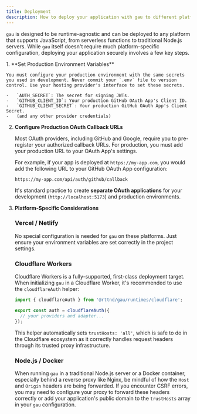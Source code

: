 ```yaml
---
title: Deployment
description: How to deploy your application with gau to different platforms.
---
```



`gau` is designed to be runtime-agnostic and can be deployed to any platform that supports JavaScript, from serverless functions to traditional Node.js servers. While `gau` itself doesn't require much platform-specific configuration, deploying your application securely involves a few key steps.

<Steps>
1.  **Set Production Environment Variables**

    You must configure your production environment with the same secrets you used in development. Never commit your `.env` file to version control. Use your hosting provider's interface to set these secrets.

    -   `AUTH_SECRET`: The secret for signing JWTs.
    -   `GITHUB_CLIENT_ID`: Your production GitHub OAuth App's Client ID.
    -   `GITHUB_CLIENT_SECRET`: Your production GitHub OAuth App's Client Secret.
    -   (and any other provider credentials)

2.  **Configure Production OAuth Callback URLs**

    Most OAuth providers, including GitHub and Google, require you to pre-register your authorized callback URLs. For production, you must add your production URL to your OAuth App's settings.

    For example, if your app is deployed at `https://my-app.com`, you would add the following URL to your GitHub OAuth App configuration:

    ```
    https://my-app.com/api/auth/github/callback
    ```

    It's standard practice to create **separate OAuth applications** for your development (`http://localhost:5173`) and production environments.

3.  **Platform-Specific Considerations**

    ### Vercel / Netlify
    
    No special configuration is needed for `gau` on these platforms. Just ensure your environment variables are set correctly in the project settings.

    ### Cloudflare Workers
    
    Cloudflare Workers is a fully-supported, first-class deployment target. When initializing `gau` in a Cloudflare Worker, it's recommended to use the `cloudflareAuth` helper:

    ```ts
    import { cloudflareAuth } from '@rttnd/gau/runtimes/cloudflare';

    export const auth = cloudflareAuth({
      // your providers and adapter...
    });
    ```
    
    This helper automatically sets `trustHosts: 'all'`, which is safe to do in the Cloudflare ecosystem as it correctly handles request headers through its trusted proxy infrastructure.

    ### Node.js / Docker
    
    When running `gau` in a traditional Node.js server or a Docker container, especially behind a reverse proxy like Nginx, be mindful of how the `Host` and `Origin` headers are being forwarded. If you encounter CSRF errors, you may need to configure your proxy to forward these headers correctly or add your application's public domain to the `trustHosts` array in your `gau` configuration.

</Steps> 
